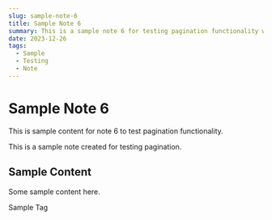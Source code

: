 ```yaml
---
slug: sample-note-6
title: Sample Note 6
summary: This is a sample note 6 for testing pagination functionality with multiple posts.
date: 2023-12-26
tags:
  - Sample
  - Testing
  - Note
---
```


# Sample Note 6

This is sample content for note 6 to test pagination functionality.

<Callout type="info" title="Sample Note">
This is a sample note created for testing pagination.
</Callout>

## Sample Content

Some sample content here.

<Pill variant="default">Sample Tag</Pill>
